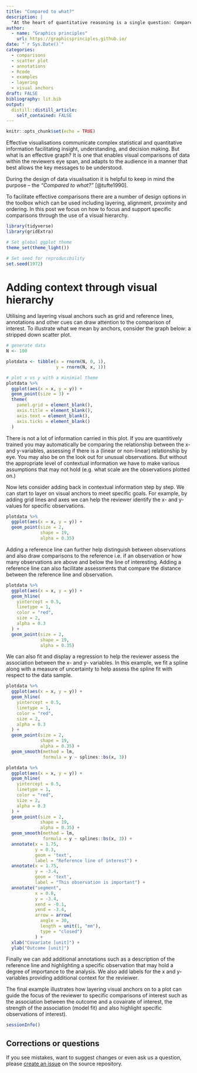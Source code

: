 ```yaml
---
title: "Compared to what?"
description: |
  "At the heart of quantitative reasoning is a single question: Compared to what?" - Edward Tufte
author:
  - name: "Graphics principles"
    url: https://graphicsprinciples.github.io/
date: "`r Sys.Date()`"
categories:
  - comparisons
  - scatter plot
  - annotations
  - Rcode
  - examples
  - layering
  - visual anchors
draft: FALSE
bibliography: lit.bib
output:
  distill::distill_article:
    self_contained: FALSE
---
```


```r
knitr::opts_chunk$set(echo = TRUE)
```


Effective visualisations communicate complex statistical and quantitative information facilitating insight, understanding, and decision making. But what is an effective graph? It is one that enables visual comparisons of data within the reviewers eye span, and adapts to the audience in a manner that best allows the key messages to be understood. 

During the design of data visualisation it is helpful to keep in mind the purpose – the *"Compared to what?"* [@tufte1990].

To facilitate effective comparisons there are a number of design options in the toolbox which can be used including layering, alignment, proximity and ordering. In this post we focus on how to focus and support specific comparisons through the use of a visual hierarchy. 

```r
library(tidyverse)
library(gridExtra)

# Set global ggplot theme
theme_set(theme_light())

# Set seed for reproducibility 
set.seed(1972)
```



# Adding context through visual hierarchy 

Utilising and layering visual anchors such as grid and reference lines, annotations and other cues can draw attention to the comparison of interest. To illustrate what we mean by anchors, consider the graph below: a stripped down scatter plot. 

```r

# generate data
N <- 100

plotdata <- tibble(x = rnorm(N, 0, 1),
                   y = rnorm(N, x, 1))

# plot x vs y with a minimial theme
plotdata %>%
  ggplot(aes(x = x, y = y)) +
  geom_point(size = 3) +
  theme(
    panel.grid = element_blank(),
    axis.title = element_blank(),
    axis.text = element_blank(),
    axis.ticks = element_blank()
  )
```

There is not a lot of information carried in this plot. If you are quantitively trained you may automatically be comparing the relationship between the x- and y-variables, assessing if there is a (linear or non-linear) relationship by eye. You may also be on the look out for unusual observations. But without the appropriate level of contextual information we have to make various assumptions that may not hold (e.g. what scale are the observations plotted on.)

Now lets consider adding back in contextual information step by step. We can start to layer on visual anchors to meet specific goals. For example, by adding grid lines and axes we can help the reviewer identify the x- and y-values for specific observations. 

```r

plotdata %>%
  ggplot(aes(x = x, y = y)) +
  geom_point(size = 2,
             shape = 19,
             alpha = 0.35)

```

Adding a reference line can further help distinguish between observations and also draw comparisons to the reference i.e. if an observation or how many observations are above and below the line of interesting. Adding a reference line can also facilitate assessments that compare the distance between the reference line and observation. 

```r

plotdata %>%
  ggplot(aes(x = x, y = y)) +
  geom_hline(
    yintercept = 0.5,
    linetype = 1,
    color = "red",
    size = 2,
    alpha = 0.3
  ) +
  geom_point(size = 2,
             shape = 19,
             alpha = 0.35)

```

We can also fit and display a regression to help the reviewer assess the association between the x- and y- variables. In this example, we fit a spline along with a measure of uncertainty to help assess the spline fit with respect to the data sample. 

```r

plotdata %>%
  ggplot(aes(x = x, y = y)) +
  geom_hline(
    yintercept = 0.5,
    linetype = 1,
    color = "red",
    size = 2,
    alpha = 0.3
  ) +
  geom_point(size = 2,
             shape = 19,
             alpha = 0.35) +
  geom_smooth(method = lm, 
              formula = y ~ splines::bs(x, 3)) 
```



```r

plotdata %>%
  ggplot(aes(x = x, y = y)) +
  geom_hline(
    yintercept = 0.5,
    linetype = 1,
    color = "red",
    size = 2,
    alpha = 0.3
  ) +
  geom_point(size = 2,
             shape = 19,
             alpha = 0.35) +
  geom_smooth(method = lm, 
              formula = y ~ splines::bs(x, 3)) +
  annotate(x = 1.75,
           y = 0.3,
           geom = 'text',
           label = "Reference line of interest") +
  annotate(x = 1.75,
           y = -3.4,
           geom = 'text',
           label = "This observation is important") +
  annotate("segment",
           x = 0.8,
           y = -3.4,
           xend = -0.1,
           yend = -3.4,
           arrow = arrow(
             angle = 30,
             length = unit(1, "mm"),
             type = "closed")
           ) +
  xlab("Covariate [unit]") +
  ylab("Outcome [unit]")

```

Finally we can add additional annotations such as a description of the reference line and highlighting a specific observation that may hold a degree of importance to the analysis. We also add labels for the x and y- variables providing additional context for the revieiwer.

The final example illustrates how layering visual anchors on to a plot can guide the focus of the reviewer to specific comparisons of interest such as the association between the outcome and a covairate of interest, the strength of the association (model fit) and also highlight specific observations of interest). 

```r
sessionInfo()
```


## Corrections or questions {.appendix}

If you see mistakes, want to suggest changes or even ask us a question, please [create an issue](https://github.com/GraphicsPrinciples/gallery/issues) on the source repository.

